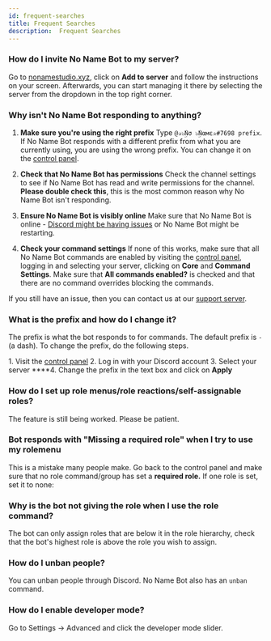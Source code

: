 ```yaml
---
id: frequent-searches
title: Frequent Searches
description:  Frequent Searches
---
```


### How do I invite No Name Bot to my server?

Go to [nonamestudio.xyz](https://botapp.nonamestudio.xyz/), click on **Add to server** and follow the instructions on your screen. Afterwards, you can start managing it there by selecting the server from the dropdown in the top right corner.

### Why isn't No Name Bot responding to anything?

1. **Make sure you're using the right prefix**
   Type `@✰๖ۣۜNσ ๖ۣۜNαмε✰#7698 prefix`. If No Name Bot responds with a different prefix from what you are currently using, you are using the wrong prefix. You can change it on the [control panel](https://bot.nonamestudio.xyz/dashboard).

2. **Check that No Name Bot has permissions**
   Check the channel settings to see if No Name Bot has read and write permissions for the channel. **Please double check this**, this is the most common reason why No Name Bot isn't responding.

3. **Ensure No Name Bot is visibly online**
   Make sure that No Name Bot is online - [Discord might be having issues](https://status.discordapp.com/) or No Name Bot might be restarting.

4. **Check your command settings**
   If none of this works, make sure that all No Name Bot commands are enabled by visiting the [control panel](https://yagpdb.xyz/), logging in and selecting your server, clicking on **Core** and **Command Settings**. Make sure that **All commands enabled?** is checked and that there are no command overrides blocking the commands.

If you still have an issue, then you can contact us at our [support server](https://bot.nonamestudio.xyz/discord).

### What is the prefix and how do I change it?

The prefix is what the bot responds to for commands. The default prefix is `-` (a dash). To change the prefix, do the following steps.

1\. Visit the [control panel](https://botapp.nonamestudio.xyz/dashboard)
2\. Log in with your Discord account
3\. Select your server
****4. Change the prefix in the text box and click on **Apply**

### How do I set up role menus/role reactions/self-assignable roles?

The feature is still being worked. Please be patient.

### Bot responds with "Missing a required role" when I try to use my rolemenu

This is a mistake many people make. Go back to the control panel and make sure that no role command/group has set a **required role.** If one role is set, set it to none:

### Why is the bot not giving the role when I use the role command?

The bot can only assign roles that are below it in the role hierarchy, check that the bot's highest role is above the role you wish to assign.

### How do I unban people?

You can unban people through Discord. No Name Bot also has an `unban` command.

### How do I enable developer mode?

Go to Settings -> Advanced and click the developer mode slider.


